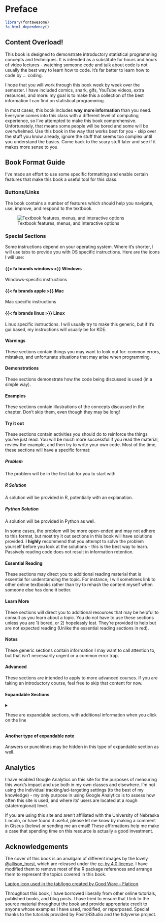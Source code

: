 # Preface {.unnumbered}

```r
library(fontawesome)
fa_html_dependency()
```

## Content Overload!

This book is designed to demonstrate introductory statistical programming concepts and techniques. It is intended as a substitute for hours and hours of video lectures - watching someone code and talk about code is not usually the best way to learn how to code. It's far better to learn how to code by ... coding.

I hope that you will work through this book week by week over the semester.
I have included comics, snark, gifs, YouTube videos, extra resources, and more: my goal is to make this a collection of the best information I can find on statistical programming.

In most cases, this book includes **way more information** than you need. Everyone comes into this class with a different level of computing experience, so I've attempted to make this book comprehensive.
Unfortunately, that means some people will be bored and some will be overwhelmed.
Use this book in the way that works best for you - skip over the stuff you know already, ignore the stuff that seems too complex until you understand the basics. Come back to the scary stuff later and see if it makes more sense to you.

## Book Format Guide

I've made an effort to use some specific formatting and enable certain features that make this book a useful tool for this class.

### Buttons/Links {.unnumbered}

The book contains a number of features which should help you navigate, use, improve, and respond to the textbook.

![Textbook features, menus, and interactive options](images/how-to-use/Textbook-features.png){fig-alt="There are a number of interactive features available in this textbook. There is a search bar on the left sidebar, along with links to each chapter. On the right, there is a menu specific to the sections in each chapter - this helps you navigate within the chapter. There is also a link to \"Edit this page\" that allows you to submit a correction to the textbook via Github. At the bottom, there is a link to the next chapter, but there are also reaction emoji that allow you to express yourself after you read the chapter. If you log in via GitHub, you can also leave comments, start discussions, or ask questions using the github discussion integration at the bottom of the page."}

### Special Sections {.unnumbered}

Some instructions depend on your operating system. Where it's shorter, I will use tabs to provide you with OS specific instructions. Here are the icons I will use:

::: panel-tabset

#### {{< fa brands windows >}} Windows 

Windows-specific instructions

#### {{< fa brands apple >}} Mac 

Mac specific instructions

#### {{< fa brands linux >}} Linux 

Linux specific instructions. I will usually try to make this generic, but if it's gui based, my instructions will usually be for KDE. 
:::



::: callout-important
#### Warnings {.unnumbered}

These sections contain things you may want to look out for: common errors, mistakes, and unfortunate situations that may arise when programming.
:::

::: callout-demo
#### Demonstrations {.unnumbered}
These sections demonstrate how the code being discussed is used (in a simple way).
:::

::: callout-caution
#### Examples {.unnumbered}
These sections contain illustrations of the concepts discussed in the chapter. 
Don't skip them, even though they may be long!
:::

::: callout-tip
#### Try it out {.unnumbered}

These sections contain activities you should do to reinforce the things you've just read. 
You will be much more successful if you read the material, review the example, and then try to write your own code. 
Most of the time, these sections will have a specific format:

::: panel-tabset
##### Problem {.unnumbered}

The problem will be in the first tab for you to start with

##### R Solution {.unnumbered}

A solution will be provided in R, potentially with an explanation. 

##### Python Solution {.unnumbered}

A solution will be provided in Python as well.
:::

In some cases, the problem will be more open-ended and may not adhere to this format, but most try it out sections in this book will have solutions provided. 
I **highly** recommend that you attempt to solve the problem yourself before you look at the solutions - this is the best way to learn. 
Passively reading code does not result in information retention.
:::

::: callout-important
#### Essential Reading {.unnumbered}

These sections may direct you to additional reading material that is essential for understanding the topic. For instance, I will sometimes link to other online textbooks rather than try to rehash the content myself when someone else has done it better.
:::

::: callout-learnmore
#### Learn More {.unnumbered}
These sections will direct you to additional resources that may be helpful to consult as you learn about a topic. 
You do not have to use these sections unless you are 1) bored, or 2) hopelessly lost. 
They're provided to help but are not expected reading (Unlike the essential reading sections in red).
:::

::: callout-note
#### Notes {.unnumbered}

These generic sections contain information I may want to call attention to, but that isn't necessarily urgent or a common error trap.
:::

::: callout-advanced
#### Advanced
These sections are intended to apply to more advanced courses. 
If you are taking an introductory course, feel free to skip that content for now.
:::


#### Expandable Sections {.unnumbered}

<details>

<summary>

These are expandable sections, with additional information when you click on the line

</summary>

This additional information may be information that is helpful but not essential, or it may be that an example just takes a LOT of space and I want to make sure you can skim the book without having to scroll through a ton of output.

</details>

::: {.callout-note collapse="true"}
#### Another type of expandable note

Answers or punchlines may be hidden in this type of expandable section as well.
:::


## Analytics

I have enabled Google Analytics on this site for the purposes of measuring this work's impact and use both in my own classes and elsewhere. 
I'm not using the individual tracking/ad-targeting settings (to the best of my knowledge) - my only purpose in using Google Analytics is to assess how often this site is used, and where its' users are located at a rough (state/regional) level.

If you are using this site and aren't affiliated with the University of Nebraska Lincoln, or have found it useful, please let me know by making a comment in Giscus (below) or sending me an email! These affirmations help me make a case that spending time on this resource is actually a good investment.


## Acknowledgements

The cover of this book is an amalgam of different images by the lovely [\@allison_horst](https://github.com/allisonhorst), which are released under the [cc-by 4.0 license](https://github.com/allisonhorst/stats-illustrations/blob/main/license). I have modified them to remove most of the R package references and arrange them to represent the topics covered in this book.

<a href="https://www.flaticon.com/free-icons/laptop">Laptop icon used in the tab/logo created by Good Ware - Flaticon</a>

Throughout this book, I have borrowed liberally from other online tutorials, published books, and blog posts. I have tried to ensure that I link to the source material throughout the book and provide appropriate credit to anyone whose examples I have used, modified, or repurposed. Special thanks to the tutorials provided by Posit/RStudio and the tidyverse project.
